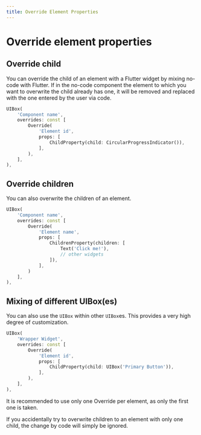 ```yaml
---
title: Override Element Properties
---
```


# Override element properties

## Override child

You can override the child of an element with a Flutter widget by mixing no-code with Flutter. 
If in the no-code component the element to which you want to overwrite the child already has one, 
it will be removed and replaced with the one entered by the user via code.

```dart
UIBox(
    'Component name',
    overrides: const [
        Override(
            'Element id',
            props: [
                ChildProperty(child: CircularProgressIndicator()),
            ],
        ),
    ],
),
```

## Override children

You can also overwrite the children of an element. 

```dart
UIBox(
    'Component name',
    overrides: const [
        Override(
            'Element name',
            props: [
                ChildrenProperty(children: [
                    Text('Click me!'),
                    // other widgets
                ]),
            ],
        )
    ],
),
```

## Mixing of different UIBox(es)

You can also use the `UIBox` within other `UIBox`es. This provides a very high degree of customization.

```dart
UIBox(
    'Wrapper Widget',
    overrides: const [
        Override(
            'Element id',
            props: [
                ChildProperty(child: UIBox('Primary Button')),
            ],
        ),
    ],
),
```

<Warning>It is recommended to use only one Override per element, as only the first one is taken.</Warning>

<Warning>If you accidentally try to overwrite children to an element with only one child, the change by code will simply be ignored.</Warning>
